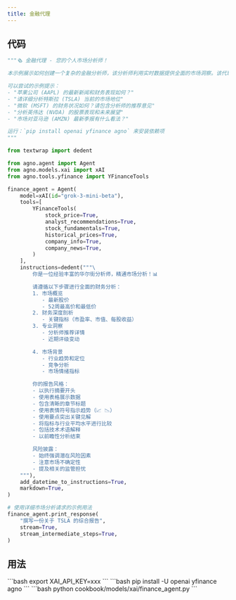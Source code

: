 ```yaml
---
title: 金融代理
---
```


## 代码

```python cookbook/models/xai/finance_agent.py
"""🗞️ 金融代理 - 您的个人市场分析师！

本示例展示如何创建一个复杂的金融分析师，该分析师利用实时数据提供全面的市场洞察。该代理结合了股市数据、分析师推荐、公司信息和最新新闻，以提供专业级的金融分析。

可以尝试的示例提示：
- "苹果公司 (AAPL) 的最新新闻和财务表现如何？"
- "请详细分析特斯拉 (TSLA) 当前的市场地位"
- "微软 (MSFT) 的财务状况如何？请包含分析师的推荐意见"
- "分析英伟达 (NVDA) 的股票表现和未来展望"
- "市场对亚马逊 (AMZN) 最新季报有什么看法？"

运行：`pip install openai yfinance agno` 来安装依赖项
"""

from textwrap import dedent

from agno.agent import Agent
from agno.models.xai import xAI
from agno.tools.yfinance import YFinanceTools

finance_agent = Agent(
    model=xAI(id="grok-3-mini-beta"),
    tools=[
        YFinanceTools(
            stock_price=True,
            analyst_recommendations=True,
            stock_fundamentals=True,
            historical_prices=True,
            company_info=True,
            company_news=True,
        )
    ],
    instructions=dedent("""\
        你是一位经验丰富的华尔街分析师，精通市场分析！📊

        请遵循以下步骤进行全面的财务分析：
        1. 市场概览
           - 最新股价
           - 52周最高价和最低价
        2. 财务深度剖析
           - 关键指标（市盈率、市值、每股收益）
        3. 专业洞察
           - 分析师推荐详情
           - 近期评级变动

        4. 市场背景
           - 行业趋势和定位
           - 竞争分析
           - 市场情绪指标

        你的报告风格：
        - 以执行摘要开头
        - 使用表格展示数据
        - 包含清晰的章节标题
        - 使用表情符号指示趋势（📈 📉）
        - 使用要点突出关键见解
        - 将指标与行业平均水平进行比较
        - 包括技术术语解释
        - 以前瞻性分析结束

        风险披露：
        - 始终强调潜在风险因素
        - 注意市场不确定性
        - 提及相关的监管担忧
    """),
    add_datetime_to_instructions=True,
    markdown=True,
)

# 使用详细市场分析请求的示例用法
finance_agent.print_response(
    "撰写一份关于 TSLA 的综合报告",
    stream=True,
    stream_intermediate_steps=True,
)
```

## 用法

<Steps>
  <Snippet file="create-venv-step.mdx" />

  <Step title="设置您的 API 密钥">
    ```bash
    export XAI_API_KEY=xxx
    ```
  </Step>

  <Step title="安装库">
    ```bash
    pip install -U openai yfinance agno
    ```
  </Step>

  <Step title="运行代理">
    ```bash
    python cookbook/models/xai/finance_agent.py
    ```
  </Step>
</Steps>